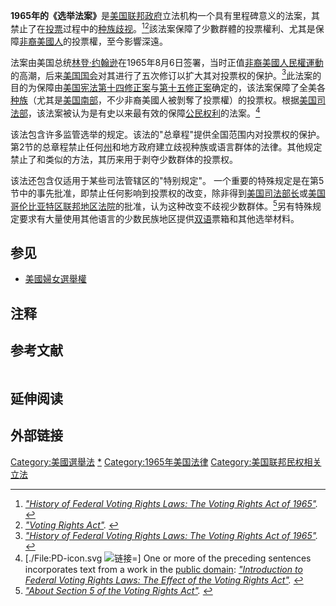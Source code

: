 {{expand|time=2016-11-12T01:13:44+00:00}}
'''1965年的《选举法案'''<span>'''》'''</span>是[[美国联邦政府|美国联邦政府]]立法机构一个具有里程碑意义的法案，其禁止了在[[投票|投票]]过程中的[[种族歧视|种族歧视]]。<ref name="DOJvra65"><cite class="citation web">[http://www.justice.gov/crt/about/vot/intro/intro_b.php "History of Federal Voting Rights Laws: The Voting Rights Act of 1965"]. </cite></ref><ref><cite class="citation web">[http://nvrmi.com/?page_id=41 "Voting Rights Act"]. </cite></ref>該法案保障了少數群體的投票權利、尤其是保障[[非裔美國人|非裔美國人]]的投票權，至今影響深遠。

法案由美国总统[[林登·约翰逊|林登·约翰逊]]在1965年8月6日签署，当时正值[[非裔美國人民權運動|非裔美國人民權運動]]的高潮，后来[[美国国会|美国国会]]对其进行了五次修订以扩大其对投票权的保护。<ref name="DOJvra65"><cite class="citation web">[http://www.justice.gov/crt/about/vot/intro/intro_b.php "History of Federal Voting Rights Laws: The Voting Rights Act of 1965"]. </cite></ref>此法案的目的为保障由[[美国宪法|美国宪法]][[美利坚合众国宪法第十四条修正案|第十四修正案]]与[[美利坚合众国宪法第十五条修正案|第十五修正案]]确定的{{le|美國公民投票權|Voting rights in the United States|投票权}}，该法案保障了全美各[[美国种族及民族|种族]]（尤其是[[美国南部|美国南部]]，不少非裔美國人被剝奪了投票權）的投票权。根据[[美国司法部|美国司法部]]，该法案被认为是有史以来最有效的保障[[公民权利和政治权利|公民权利]]的法案。<ref name="DOJintro"><span>[./File:PD-icon.svg [[File:PD-icon.svg|链接=]]]</span><span></span><span> One or more of the preceding sentences incorporates text from a work  in the </span>[[公有领域|public domain]]<span>: </span><cite class="citation web">[http://www.justice.gov/crt/about/vot/intro/intro_c.php "Introduction to Federal Voting Rights Laws: The Effect of the Voting Rights Act"]. </cite></ref>

该法包含许多监管选举的规定。该法的"总章程"提供全国范围内对投票权的保护。第2节的总章程禁止任何[[美国州份|州]]和地方政府建立歧视种族或语言群体的法律。其他规定禁止了{{le|识字率测试|Literacy test}}和类似的方法，其历来用于剥夺少数群体的投票权。

该法还包含仅适用于某些司法管辖区的"特别规定"。 一个重要的特殊规定是在第5节中的事先批准，即禁止任何影响到投票权的改变，除非得到[[美国司法部长|美国司法部长]]或[[美国哥伦比亚特区联邦地区法院|美国哥伦比亚特区联邦地区法院]]的批准，认为这种改变不歧视少数群体。<ref name="DOJsection5"><cite class="citation web">[http://www.justice.gov/crt/about/vot/sec_5/about.php "About Section 5 of the Voting Rights Act"]. </cite></ref>另有特殊规定要求有大量使用其他语言的少数民族地区提供[[多语制|双语]]票箱和其他选举材料。



== 参见 ==
* [[美國婦女選舉權|美國婦女選舉權]]

== 注释 ==

== 参考文献 ==
<div class="reflist columns references-column-width" style="column-width: 30em; list-style-type: decimal;">
<references /></div>

== 延伸阅读 ==

== 外部链接 ==

{{Voting rights in the United States|state=collapsed}}

{{Authority control}}
[[Category:美國選舉法|Category:美國選舉法]]
[[Category:美國國會選區|*]]
[[Category:1965年美国法律|Category:1965年美国法律]]
[[Category:美国联邦民权相关立法|Category:美国联邦民权相关立法]]